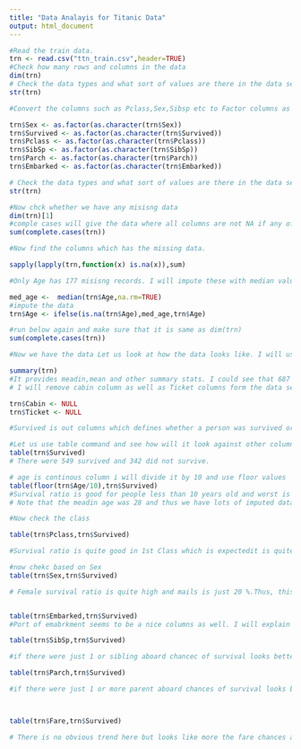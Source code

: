 ```yaml
---
title: "Data Analayis for Titanic Data"
output: html_document
---
```


```r

#Read the train data.
trn <- read.csv("ttn_train.csv",header=TRUE)
#Check how many rows and columns in the data
dim(trn)
# Check the data types and what sort of values are there in the data set
str(trn)

#Convert the columns such as Pclass,Sex,Sibsp etc to Factor columns as these have very few unique values.

trn$Sex <- as.factor(as.character(trn$Sex))
trn$Survived <- as.factor(as.character(trn$Survived))
trn$Pclass <- as.factor(as.character(trn$Pclass))
trn$SibSp <- as.factor(as.character(trn$SibSp))
trn$Parch <- as.factor(as.character(trn$Parch))
trn$Embarked <- as.factor(as.character(trn$Embarked))

# Check the data types and what sort of values are there in the data set again to see that needed colums are now converted to factor columns.
str(trn)

#Now chck whether we have any misisng data
dim(trn)[1]
#comple cases will give the data where all columns are not NA if any of the column is NA that record wont be a comple case and thus it is a way to find out any na in whole record.
sum(complete.cases(trn))

#Now find the columns which has the missing data.

sapply(lapply(trn,function(x) is.na(x)),sum)

#Only Age has 177 misisng records. I will impute these with median values of age. There are other ways to do as well but I will keep it simple and use median age

med_age <-  median(trn$Age,na.rm=TRUE)
#impute the data
trn$Age <- ifelse(is.na(trn$Age),med_age,trn$Age)

#run below again and make sure that it is same as dim(trn)
sum(complete.cases(trn))

#Now we have the data Let us look at how the data looks like. I will use summary command to see the data for all the columns

summary(trn)
#It provides meadin,mean and other summary stats. I could see that 687 values for cabin are blank andfor Embarked there are 2 such values.
# I will remove cabin column as well as Ticket columns form the data set

trn$Cabin <- NULL
trn$Ticket <- NULL

#Survived is out columns which defines whether a person was survived or died. 1 means survived and 0 means not.

#Let us use table command and see how will it look against other columns.
table(trn$Survived)
# There were 549 survived and 342 did not survive.

# age is continous column i will divide it by 10 and use floor values
table(floor(trn$Age/10),trn$Survived)
#Survival ratio is good for people less than 10 years old and worst is for people between 20 and 30.
# Note that the meadin age was 28 and thus we have lots of imputed data and if actual ages were known this woyld have been a bit differnt but overall picture should have been more or less similar.

#Now check the class

table(trn$Pclass,trn$Survived)

#Survival ratio is quite good in 1st Class which is expectedit is quite good in second class as welland in the 3rd class only 25% people survived. Thus, this looks one of possible candidate which could be used in model to check whether a person will survive or die.

#now chekc based on Sex
table(trn$Sex,trn$Survived)

# Female survival ratio is quite high and mails is just 20 %.Thus, this seems to be a great feature as well.


table(trn$Embarked,trn$Survived)
#Port of emabrkment seems to be a nice columns as well. I will explain later why this might not be useful for final model.

table(trn$SibSp,trn$Survived)

#if there were just 1 or sibling aboard chancec of survival looks better. Thu it could be useful.

table(trn$Parch,trn$Survived)

#if there were just 1 or more parent aboard chances of survival looks better. Thu it could be useful.



table(trn$Fare,trn$Survived)

# There is no obvious trend here but looks like more the fare chances are better.

```



